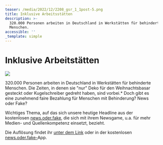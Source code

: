 ```yaml
---
teaser: /media/2022/12/2208_gsr_1_1post-5.png
title: Inklusive Arbeitsstätten
description: >-
  320.000 Personen arbeiten in Deutschland in Werkstätten für behinderte
  Menschen.
accessible: ''
_template: simple
---
```


# Inklusive Arbeitstätten

![](/media/2022/12/2208_gsr_1_1post-5.png)

320\.000 Personen arbeiten in Deutschland in Werkstätten für behinderte Menschen. Die Zeiten, in denen sie "nur" Deko für den Weihnachtsbasar gesteckt oder Kugelschreiber gedreht haben, sind vorbei.\* Doch gibt es eine zunehmend faire Bezahlung für Menschen mit Behinderung? News oder Fake?

Wichtiges Thema, auf das sich unsere heutige Headline aus der kostenlosen [news.oder.fake](https://www.facebook.com/newsoderfake?__cft__%5B0%5D=AZUAXauvYDfnC3HNWypMwbdPcwpIKu3PYQAlUu9l62r9Eus12VUoG_DMGfQfaYyBnidqg2YPzycFWvvtScFun1kIid38Fuvb1o3j1hcOHhON4oQ28D5qewqHDOuRpCVLCklk3ibbtbSP65H12che8L7LbIT9m7nkvDKpKGDYDs-CACiEmTOph2G6liAKZD-9x_u_kFSMGrWpwQ8VvFbgqZEl&__tn__=-%5DK-R), die sich mit ihrem Newsgame, u.a. für mehr Medien- und Quellenkompetenz einsetzt, bezieht.

Die Auflösung findet ihr [unter dem Link](https://headline.newsoderfake.de/bezahlung-menschen-mit-behinderung-CezndQ) oder in der kostenlosen [news.oder.fake-](https://newsoderfake.de/)App.

